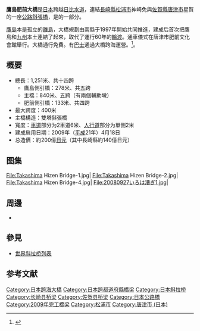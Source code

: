{{noteTA|1=zh-hans:斜拉桥;zh-hk:斜拉橋;zh-tw:斜張橋;}}
{{Infobox bridge
| bridge_name      = 鷹島肥前大橋
| native_name      = 
| native_name_lang = 
| image            = Takashima hizen ohhashi2.jpg
| image_size       = 
| alt              = 白色的雙塔斜張橋跨越藍色的日比水道，海岸線崎嶇而青翠。陽光和煦，幾隻小艇在泛起細碎波紋的海面上游弋。
| caption          = <!--图片说明文字-->
| official_name    = <!--官方名字-->
| other_name       = 
| carries          = {{link-ja|長崎縣道·佐賀縣道109號鷹島肥前線|長崎県道・佐賀県道109号鷹島肥前線}}
| crosses          = 日比水道
| locale           = [[長崎縣|長崎縣]][[松浦市|松浦市]]{{link-ja|鷹島町|鷹島町}}神崎免<br />[[佐賀縣|佐賀縣]][[唐津市_(日本)|唐津市]]{{link-ja|肥前町|肥前町}}星賀
| owner            = <!--桥梁所有者-->
| maint            = <!--维护单位-->
| id               = <!--桥梁官方编号-->
| id_type          = <!--编号类型。若无特别说明，默认为美国国家桥梁数据库编号。 -->
| website          = 
| architect        = <!--负责桥梁概念设计的第三方建筑师-->
| designer         = <!--设计师-->
| engineering      = <!--设计单位-->
| winner           = <!--所获奖项-->
| contracted_designer = <!--合同阶段的首席设计师-->
| design           = 斜張橋
| material         = 鋼筋混凝土
|length            = {{convert|1251|m|ft}}
|width             = <!--桥面宽度-->
| height           = {{convert|105|m|ft}}<ref>{{cite journal en |author=Kensuke Tanaka, Kazuo Takahashi, Shozo Nakamura |coauthors= |year=2008 |month= |title=Analysis of Local Vibrations in the Stay Cables of the Hizen-Takashima Bridge |journal=International Journal of Steel Structures |volume= |issue=8 |pages=277-284 |issn=1598-2351 |id= |url=http://www.ceric.net/kssc/KSSC_3_2008_8_4_277(C).pdf |language=en |accessdate=2013-03-29 |quote= }}{{dead link|date=2018年5月 |bot=InternetArchiveBot |fix-attempted=yes }}</ref>
| mainspan         = {{convert|400|m|ft}}
| spans            = 14跨<!--桥跨数量-->
| pierswater       = <!--桥墩数量-->
| load             = <!--桥梁的最大负载重量-->
| clearance        = <!--桥面上方的通行净空高度-->
| below            = <!--桥下净空高度-->
| life             = <!--桥梁设计的最大使用年限-->
| builder          = <!--施工单位-->
| fabricator       = <!--建材生产商-->
| begin            = <!--开工日期-->
| complete         = <!--完工日期-->
| cost             = 約200億日元
| open             = 2009年（[[平成|平成]]21年）4月18日
| inaugurated      = <!--启用典礼日期-->
| toll             = 免费
| traffic          = <!--年平均日交通流量-->
| preceded         = <!--上游桥梁-->
| followed         = <!--下游桥梁-->
| heritage         = <!--文物古迹的保护状况（如：全国重点文物保护单位、世界遗产等）-->
| collapsed        = <!--倒塌、被毁、拆除的日期-->
| closed           = <!--关闭或停止使用的日期-->
| replaces         = <!--该桥梁替代的原有桥梁或轮渡服务等-->
| map_cue          = <!--地图项标题-->
| map_image        = <!--地图文件名-->
| map_alt          = <!--地图的替代文字（无法显示或看见图片时使用）-->
| map_text         = <!--地图的说明文字-->
| map_width        = <!--地图宽度（如：200px或15%）-->
| coordinates      = {{coord|33.439167|N|129.786944|E|region:HR_type:landmark|display=inline,title}}
| lat              = <!--经度（与上面“coordinate”参数相同，二选一填写。）-->
| long             = <!--纬度（与上面“coordinate”参数相同，二选一填写。）-->
| map_type         = Japan
| map_size    = 
| map_caption = 鹰岛肥前大桥在日本的位置
| references       = <!--本信息框的参考资料-->
}}

'''鷹島肥前大橋'''是[[日本|日本]]跨越[[日比水道|日比水道]]，連結[[長崎縣|長崎縣]][[松浦市|松浦市]]{{link-ja|鷹島町|鷹島町}}神崎免與[[佐賀縣|佐賀縣]][[唐津市_(日本)|唐津市]]{{link-ja|肥前町|肥前町}}星賀的一座[[公路|公路]][[斜張橋|斜張橋]]，是{{link-ja|長崎縣道·佐賀縣道109號鷹島肥前線|長崎県道・佐賀県道109号鷹島肥前線}}的一部分。

[[鷹島_(長崎縣)|鷹島]]本是孤立的[[離島|離島]]，大橋規劃由兩縣于1997年開始共同推進，建成后首次把鷹島和[[九州_(日本)|九州]]本土連結了起來，取代了運行60年的[[輪渡|輪渡]]。通車儀式在唐津市肥前文化會館舉行。大橋通行免費。有[[巴士|巴士]]通過大橋跨海運營。<ref>{{cite web|url=http://www.47news.jp/localnews/video/2009/04/1251.php|title=松浦・鷹島に鷹島肥前大橋が開通　全長1251メートル、唐津と直結|publisher=長崎新聞|author=|date=2009-04-19|language=ja}}</ref>。

== 概要 ==
* 總長：1,251米、共十四跨
** 鷹島側引橋：278米、共五跨
** 主橋：840米、五跨（有兩個輔助墩）
** 肥前側引橋：133米、共四跨
* 最大跨度：400米
* 主橋構造：雙塔斜張橋
* 寬度：[[車道|車道]]部分为2車道6米、[[人行道|人行道]]部分为單側2米
* 建成启用日期：2009年（[[平成|平成]]21年）4月18日
* 总造價：約200億[[日元|日元]]（其中長崎縣約140億日元）

== 图集 ==
{{commons category|Takashima Hizen Bridge}}
<gallery>
File:Takashima Hizen Bridge-1.jpg|
File:Takashima Hizen Bridge-2.jpg|
File:Takashima Hizen Bridge-4.jpg|
File:20080927いろは漕ぎ1.jpg|</gallery>

== 周邊 ==
* {{link-ja|鷹島道之驛|道の駅鷹ら島}}

== 參見 ==
* [[世界斜拉桥列表|世界斜拉桥列表]]

== 参考文献 ==
{{reflist}}

[[Category:日本跨海大橋|Category:日本跨海大橋]]
[[Category:日本跨都道府縣橋梁|Category:日本跨都道府縣橋梁]]
[[Category:日本斜拉桥|Category:日本斜拉桥]]
[[Category:长崎县桥梁|Category:长崎县桥梁]]
[[Category:佐贺县桥梁|Category:佐贺县桥梁]]
[[Category:日本公路橋|Category:日本公路橋]]
[[Category:2009年完工橋梁|Category:2009年完工橋梁]]
[[Category:松浦市|Category:松浦市]]
[[Category:唐津市_(日本)|Category:唐津市 (日本)]]